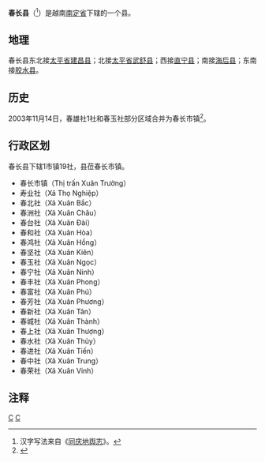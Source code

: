 {{Infobox Settlement
|name                   = 春长县
|settlement_type        = 县
|official_name          = 
|other_name             = 
|native_name            = {{lang|vi|Huyện Xuân Trường}}
|nickname               = 
|motto                  = 
|image_skyline          = Immaculate Conception church, Nhai Phú.jpg
|imagesize              = 
|image_caption          = [[富涯王宫圣堂|富涯圣母无染原罪圣殿]]
|image_flag             = 
|flag_size              = 
|image_seal             = 
|seal_size              = 
|image_shield           = 
|shield_size            = 
|image_blank_emblem     = 
|blank_emblem_size      = 
|image_map              = {{Infobox mapframe|frame-width=250|zoom=10}}
|mapsize                = 
|map_caption            = 
|image_map1             = Namdinh.jpg
|mapsize1               = 
|map_caption1           = 春长县在南定省的位置
|pushpin_map            = Vietnam
|pushpin_label_position = bottom
|pushpin_map_caption    = 春长县在越南的位置
|pushpin_map1           = 
|pushpin_label_position1= 
|pushpin_map_caption1   = 
|subdivision_type       = 国家
|subdivision_name       = {{flag|Vietnam}}
|subdivision_type1      = [[越南行政区划|省]]
|subdivision_name1      = [[南定省|南定省]]
|subdivision_type2      = 行政区划
|subdivision_name2      = 1市镇19社
|subdivision_type3      = 
|subdivision_name3      = 
|seat_type              = 县莅
|seat                   = {{link-vi|春长市镇|Xuân Trường (thị trấn)}}
|government_type        = 
|leader_title           = 
|leader_name            = 
|leader_title1          = 
|leader_name1           = 
|established_title      = 
|established_date       = 
|area_magnitude         = 
|unit_pref              = 
|area_footnotes         = 
|area_total_km2         = 112.8
|area_land_km2          = 
|area_water_km2         = 
|area_water_percent     = 
|area_urban_km2         = 
|area_metro_km2         = 
|population_as_of       = 2016年
|population_footnotes   = 
|population_note        = 
|population_total       = 190000
|population_density_km2 = auto
|population_metro             = 
|population_density_metro_km2 = 
|population_urban             = 
|population_density_urban_km2 = 
|timezone               = [[越南标准时间|越南标准时间]]
|utc_offset             = +7
|elevation_footnotes    = 
|elevation_m            = 
|coor_type              = 
|coordinates            = 
|postal_code_type       = 
|postal_code            = 
|area_code              = 
|website                = [http://xuantruong.namdinh.gov.vn 春长县电子信息门户网站]
|footnotes              = 
}}
'''春长县'''（{{vie|v='''Huyện Xuân Trường'''|hn=縣春長}}<ref>汉字写法来自《[[同庆地舆志|同庆地舆志]]》。</ref>）是越南[[南定省|南定省]]下辖的一个县。

==地理==
春长县东北接[[太平省|太平省]][[建昌县_(越南)|建昌县]]；北接[[太平省|太平省]][[武舒县|武舒县]]；西接[[直宁县|直宁县]]；南接[[海后县|海后县]]；东南接[[胶水县_(越南)|胶水县]]。

==历史==
2003年11月14日，春雄社1社和春玉社部分区域合并为春长市镇<ref>{{Cite web |url=https://thuvienphapluat.vn/van-ban/Bo-may-hanh-chinh/Nghi-dinh-137-2003-ND-CP-thanh-lap-thi-tran-thuoc-huyen-Nam-Truc-Xuan-Truong-My-Loc-Giao-Thuy-tinh-Nam-Dinh-51594.aspx |title=Nghị định 137/2003/NĐ-CP về việc thành lập thị trấn thuộc các huyện Nam Trực, Xuân Trường, Mỹ Lộc và Giao Thủy, tỉnh Nam Định |accessdate=2020-05-06 |archive-date=2016-05-03 |archive-url=https://web.archive.org/web/20160503213057/http://thuvienphapluat.vn/van-ban/Bo-may-hanh-chinh/Nghi-dinh-137-2003-ND-CP-thanh-lap-thi-tran-thuoc-huyen-Nam-Truc-Xuan-Truong-My-Loc-Giao-Thuy-tinh-Nam-Dinh-51594.aspx |dead-url=no }}</ref>。

==行政区划==
春长县下辖1市镇19社，县莅春长市镇。
*春长市镇（Thị trấn Xuân Trường）
*寿业社（Xã Thọ Nghiệp）
*春北社（Xã Xuân Bắc）
*春洲社（Xã Xuân Châu）
*春台社（Xã Xuân Đài）
*春和社（Xã Xuân Hòa）
*春鸿社（Xã Xuân Hồng）
*春坚社（Xã Xuân Kiên）
*春玉社（Xã Xuân Ngọc）
*春宁社（Xã Xuân Ninh）
*春丰社（Xã Xuân Phong）
*春富社（Xã Xuân Phú）
*春芳社（Xã Xuân Phương）
*春新社（Xã Xuân Tân）
*春城社（Xã Xuân Thành）
*春上社（Xã Xuân Thượng）
*春水社（Xã Xuân Thủy）
*春进社（Xã Xuân Tiến）
*春中社（Xã Xuân Trung）
*春荣社（Xã Xuân Vinh）

==注释==
{{reflist}}

{{南定省行政区划}}
{{越南红河三角洲之县市镇区域划分}}

[[Category:越南县份|C]]
[[Category:南定省|C]]